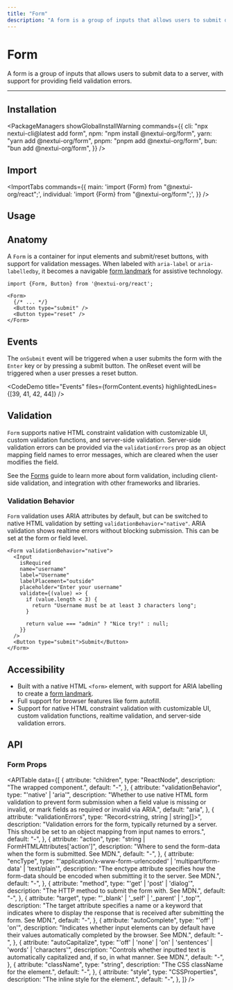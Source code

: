 ```yaml
---
title: "Form"
description: "A form is a group of inputs that allows users to submit data to a server, with support for providing field validation errors."
---
```



# Form

A form is a group of inputs that allows users to submit data to a server, with support for providing field validation errors.

<ComponentLinks component="form" />

---

<CarbonAd />

## Installation

<PackageManagers
  showGlobalInstallWarning
  commands={{
    cli: "npx nextui-cli@latest add form",
    npm: "npm install @nextui-org/form",
    yarn: "yarn add @nextui-org/form",
    pnpm: "pnpm add @nextui-org/form",
    bun: "bun add @nextui-org/form",
  }}
/>

## Import

<ImportTabs
  commands={{
    main: 'import {Form} from "@nextui-org/react";',
    individual: 'import {Form} from "@nextui-org/form";',
  }}
/>

## Usage

<CodeDemo title="Usage" files={formContent.usage} />

## Anatomy

A `Form` is a container for input elements and submit/reset buttons, with support for validation messages. When labeled with `aria-label` or `aria-labelledby`, it becomes a navigable [form landmark](https://www.w3.org/WAI/ARIA/apg/patterns/landmarks/examples/form.html) for assistive technology.

```tsx
import {Form, Button} from '@nextui-org/react';

<Form>
  {/* ... */}
  <Button type="submit" />
  <Button type="reset" />
</Form>
```

## Events

The `onSubmit` event will be triggered when a user submits the form with the `Enter` key or by pressing a submit button. The onReset event will be triggered when a user presses a reset button.

<CodeDemo title="Events" files={formContent.events} highlightedLines={[39, 41, 42, 44]} />

## Validation

`Form` supports native HTML constraint validation with customizable UI, custom validation functions, and server-side validation. Server-side validation errors can be provided via the `validationErrors` prop as an object mapping field names to error messages, which are cleared when the user modifies the field.

<CodeDemo title="Validation" files={formContent.serverValidation} />

See the [Forms](/docs/guides/forms) guide to learn more about form validation, including client-side validation, and integration with other frameworks and libraries.


### Validation Behavior

`Form` validation uses ARIA attributes by default, but can be switched to native HTML validation by setting `validationBehavior="native"`. ARIA validation shows realtime errors without blocking submission. This can be set at the form or field level.


```tsx
<Form validationBehavior="native">
  <Input
    isRequired
    name="username"
    label="Username"
    labelPlacement="outside"
    placeholder="Enter your username"
    validate={(value) => {
      if (value.length < 3) {
        return "Username must be at least 3 characters long";
      }

      return value === "admin" ? "Nice try!" : null;
    }}
  />
  <Button type="submit">Submit</Button>
</Form>
```

<CodeDemo title="Validation Behavior" files={formContent.customValidation} />

## Accessibility

- Built with a native HTML `<form>` element, with support for ARIA labelling to create a [form landmark](https://www.w3.org/WAI/ARIA/apg/patterns/landmarks/examples/form.html).
- Full support for browser features like form autofill.
- Support for native HTML constraint validation with customizable UI, custom validation functions, realtime validation, and server-side validation errors.


<Spacer y={4} />

## API

### Form Props

<APITable
  data={[
    {
      attribute: "children",
      type: "ReactNode",
      description: "The wrapped component.",
      default: "-",
    },
    {
      attribute: "validationBehavior",
      type: "'native' | 'aria'",
      description:
        "Whether to use native HTML form validation to prevent form submission when a field value is missing or invalid, or mark fields as required or invalid via ARIA.",
      default: "aria",
    },
    {
      attribute: "validationErrors",
      type: "Record<string, string | string[]>",
      description: "Validation errors for the form, typically returned by a server. This should be set to an object mapping from input names to errors.",
      default: "-",
    },
    {
      attribute: "action",
      type: "string | FormHTMLAttributes<HTMLFormElement>['action']",
      description: "Where to send the form-data when the form is submitted. See MDN.",
      default: "-",
    },
    {
      attribute: "encType",
      type: "'application/x-www-form-urlencoded' | 'multipart/form-data' | 'text/plain'",
      description: "The enctype attribute specifies how the form-data should be encoded when submitting it to the server. See MDN.",
      default: "-",
    },
    {
      attribute: "method",
      type: "'get' | 'post' | 'dialog'",
      description: "The HTTP method to submit the form with. See MDN.",
      default: "-",
    },
    {
      attribute: "target",
      type: "'_blank' | '_self' | '_parent' | '_top'",
      description: "The target attribute specifies a name or a keyword that indicates where to display the response that is received after submitting the form. See MDN.",
      default: "-",
    },
    {
      attribute: "autoComplete",
      type: "'off' | 'on'",
      description: "Indicates whether input elements can by default have their values automatically completed by the browser. See MDN.",
      default: "-",
    },
    {
      attribute: "autoCapitalize",
      type: "'off' | 'none' | 'on' | 'sentences' | 'words' | 'characters'",
      description: "Controls whether inputted text is automatically capitalized and, if so, in what manner. See MDN.",
      default: "-",
    },
    {
      attribute: "className",
      type: "string",
      description: "The CSS className for the element.",
      default: "-",
    },
    {
      attribute: "style",
      type: "CSSProperties",
      description: "The inline style for the element.",
      default: "-",
    },
  ]}
/>
